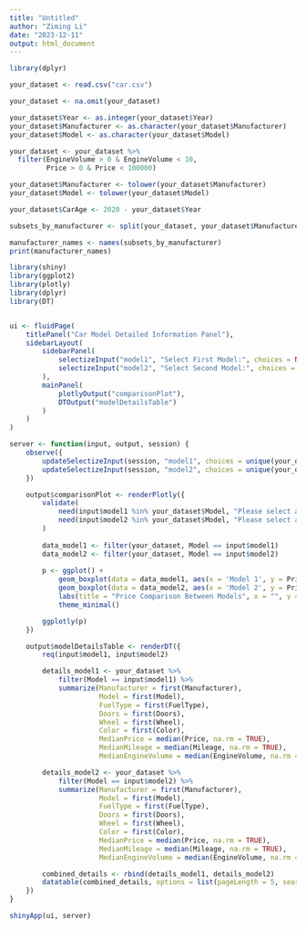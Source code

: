 ```yaml
---
title: "Untitled"
author: "Ziming Li"
date: "2023-12-11"
output: html_document
---
```

```r
library(dplyr)

your_dataset <- read.csv("car.csv")

your_dataset <- na.omit(your_dataset)

your_dataset$Year <- as.integer(your_dataset$Year)
your_dataset$Manufacturer <- as.character(your_dataset$Manufacturer)
your_dataset$Model <- as.character(your_dataset$Model)

your_dataset <- your_dataset %>%
  filter(EngineVolume > 0 & EngineVolume < 10,
         Price > 0 & Price < 100000)

your_dataset$Manufacturer <- tolower(your_dataset$Manufacturer)
your_dataset$Model <- tolower(your_dataset$Model)

your_dataset$CarAge <- 2020 - your_dataset$Year

subsets_by_manufacturer <- split(your_dataset, your_dataset$Manufacturer)

manufacturer_names <- names(subsets_by_manufacturer)
print(manufacturer_names)

```



```r
library(shiny)
library(ggplot2)
library(plotly)
library(dplyr)
library(DT)


ui <- fluidPage(
    titlePanel("Car Model Detailed Information Panel"),
    sidebarLayout(
        sidebarPanel(
            selectizeInput("model1", "Select First Model:", choices = NULL),
            selectizeInput("model2", "Select Second Model:", choices = NULL)
        ),
        mainPanel(
            plotlyOutput("comparisonPlot"),
            DTOutput("modelDetailsTable")
        )
    )
)

server <- function(input, output, session) {
    observe({
        updateSelectizeInput(session, "model1", choices = unique(your_dataset$Model), server = TRUE)
        updateSelectizeInput(session, "model2", choices = unique(your_dataset$Model), server = TRUE)
    })

    output$comparisonPlot <- renderPlotly({
        validate(
            need(input$model1 %in% your_dataset$Model, "Please select a valid first model."),
            need(input$model2 %in% your_dataset$Model, "Please select a valid second model.")
        )
        
        data_model1 <- filter(your_dataset, Model == input$model1)
        data_model2 <- filter(your_dataset, Model == input$model2)
        
        p <- ggplot() +
            geom_boxplot(data = data_model1, aes(x = 'Model 1', y = Price), fill = 'blue') +
            geom_boxplot(data = data_model2, aes(x = 'Model 2', y = Price), fill = 'red') +
            labs(title = "Price Comparison Between Models", x = "", y = "Price") +
            theme_minimal()

        ggplotly(p)
    })

    output$modelDetailsTable <- renderDT({
        req(input$model1, input$model2)

        details_model1 <- your_dataset %>% 
            filter(Model == input$model1) %>%
            summarize(Manufacturer = first(Manufacturer),
                      Model = first(Model),
                      FuelType = first(FuelType),
                      Doors = first(Doors),
                      Wheel = first(Wheel),
                      Color = first(Color),
                      MedianPrice = median(Price, na.rm = TRUE),
                      MedianMileage = median(Mileage, na.rm = TRUE),
                      MedianEngineVolume = median(EngineVolume, na.rm = TRUE))

        details_model2 <- your_dataset %>% 
            filter(Model == input$model2) %>%
            summarize(Manufacturer = first(Manufacturer),
                      Model = first(Model),
                      FuelType = first(FuelType),
                      Doors = first(Doors),
                      Wheel = first(Wheel),
                      Color = first(Color),
                      MedianPrice = median(Price, na.rm = TRUE),
                      MedianMileage = median(Mileage, na.rm = TRUE),
                      MedianEngineVolume = median(EngineVolume, na.rm = TRUE))

        combined_details <- rbind(details_model1, details_model2)
        datatable(combined_details, options = list(pageLength = 5, searching = FALSE))
    })
}

shinyApp(ui, server)

```

